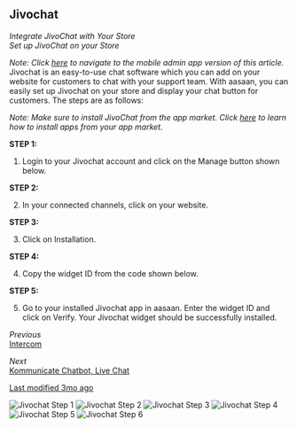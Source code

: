 ## Jivochat

*Integrate JivoChat with Your Store*  
*Set up JivoChat on your Store*

*Note: Click [here](#) to navigate to the mobile admin app version of this article.*  
Jivochat is an easy-to-use chat software which you can add on your website for customers to chat with your support team. With aasaan, you can easily set up Jivochat on your store and display your chat button for customers. The steps are as follows:

*Note: Make sure to install JivoChat from the app market. Click [here](#) to learn how to install apps from your app market.*

**STEP 1:**

1. Login to your Jivochat account and click on the Manage button shown below.

**STEP 2:**

2. In your connected channels, click on your website.

**STEP 3:**

3. Click on Installation.

**STEP 4:**

4. Copy the widget ID from the code shown below.

**STEP 5:**

5. Go to your installed Jivochat app in aasaan. Enter the widget ID and click on Verify.
   Your Jivochat widget should be successfully installed.

*Previous*  
[Intercom](#)

*Next*  
[Kommunicate Chatbot, Live Chat](#)

[Last modified 3mo ago](#)

![Jivochat Step 1](https://cdn.aasaan.app/docs/jivochat/jivochat_1.png)
![Jivochat Step 2](https://cdn.aasaan.app/docs/jivochat/jivochat_2.png)
![Jivochat Step 3](https://cdn.aasaan.app/docs/jivochat/jivochat_3.png)
![Jivochat Step 4](https://cdn.aasaan.app/docs/jivochat/jivochat_4.png)
![Jivochat Step 5](https://cdn.aasaan.app/docs/jivochat/jivochat_5.png)
![Jivochat Step 6](https://cdn.aasaan.app/docs/jivochat/jivochat_6.png)
